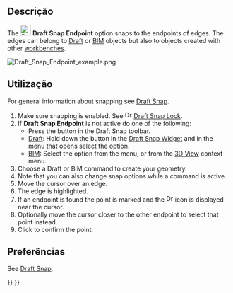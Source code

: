 <languages/>

<div class="mw-translate-fuzzy">
{{Docnav
|[[Draft_Snap_Lock/pt-br|Alternar tranca]]
|[[Draft_Snap_Midpoint/pt-br|Ponto médio]]
|[[Draft_Workbench/pt-br|Draft]]
|IconL=Draft_Snap_Lock.svg
|IconR=Draft_Snap_Midpoint.svg
|IconC=Workbench_Draft.svg
}}
</div>

{{GuiCommand
|Name=Draft Snap Endpoint
|MenuLocation=Snapping → Snap Endpoint
|Workbenches=[[Draft_Workbench|Draft]], [[BIM_Workbench|BIM]]
|SeeAlso=[[Draft_Snap|Draft Snap]], [[Draft_Snap_Lock|Draft Snap Lock]]
}}

<span id="Description"></span>
== Descrição ==

The [[Image:Draft_Snap_Endpoint.svg|24px]] '''Draft Snap Endpoint''' option snaps to the endpoints of edges. The edges can belong to [[Draft_Workbench|Draft]] or [[BIM_Workbench|BIM]] objects but also to objects created with other [[Workbenches|workbenches]].

[[Image:Draft_Snap_Endpoint_example.png]]
{{Caption|Snapping the second point of a line to the endpoint of an edge}}

<span id="Usage"></span>
== Utilização ==

For general information about snapping see [[Draft_Snap|Draft Snap]].

# Make sure snapping is enabled. See [[Image:Draft_Snap_Lock.svg|16px]] [[Draft_Snap_Lock|Draft Snap Lock]].
# If '''Draft Snap Endpoint''' is not active do one of the following:
#* Press the {{Button|[[Image:Draft_Snap_Endpoint.svg|16px]] [[Draft_Snap_Endpoint|Snap Endpoint]]}} button in the Draft Snap toolbar.
#* [[Draft_Workbench|Draft]]: Hold down the {{Button|[[Image:Draft_Snap_Lock.svg|x16px]][[Image:Toolbar_flyout_arrow.svg|x16px]]}} button in the [[Draft_Snap_Widget|Draft Snap Widget]] and in the menu that opens select the {{MenuCommand|[[Image:Draft_Snap_Endpoint.svg|16px]] Snap Endpoint}} option.
#* [[BIM_Workbench|BIM]]: Select the {{MenuCommand|Snapping → [[Image:Draft_Snap_Endpoint.svg|16px]] Snap Endpoint}} option from the menu, or from the [[3D_View|3D View]] context menu.
# Choose a Draft or BIM command to create your geometry.
# Note that you can also change snap options while a command is active.
# Move the cursor over an edge.
# The edge is highlighted.
# If an endpoint is found the point is marked and the [[Image:Draft_Snap_Endpoint.svg|16px]] icon is displayed near the cursor.
# Optionally move the cursor closer to the other endpoint to select that point instead.
# Click to confirm the point.

<span id="Preferences"></span>
== Preferências ==

See [[Draft_Snap#Preferences|Draft Snap]].


<div class="mw-translate-fuzzy">
{{Docnav
|[[Draft_Snap_Lock/pt-br|Alternar tranca]]
|[[Draft_Snap_Midpoint/pt-br|Ponto médio]]
|[[Draft_Workbench/pt-br|Draft]]
|IconL=Draft_Snap_Lock.svg
|IconR=Draft_Snap_Midpoint.svg
|IconC=Workbench_Draft.svg
}}
</div>

{{Draft Tools navi{{#translation:}}}}
{{Userdocnavi{{#translation:}}}}